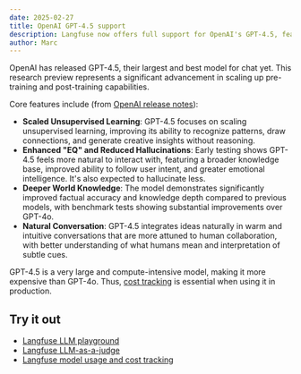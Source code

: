 ```yaml
---
date: 2025-02-27
title: OpenAI GPT-4.5 support
description: Langfuse now offers full support for OpenAI's GPT-4.5, featuring day-one integration with our LLM playground, LLM-as-a-judge evaluation system, and comprehensive cost tracking capabilities.
author: Marc
---
```



<ChangelogHeader />

OpenAI has released GPT-4.5, their largest and best model for chat yet. This research preview represents a significant advancement in scaling up pre-training and post-training capabilities.

Core features include (from [OpenAI release notes](https://openai.com/index/introducing-gpt-4-5)):

- **Scaled Unsupervised Learning**: GPT-4.5 focuses on scaling unsupervised learning, improving its ability to recognize patterns, draw connections, and generate creative insights without reasoning.
- **Enhanced "EQ" and Reduced Hallucinations**: Early testing shows GPT-4.5 feels more natural to interact with, featuring a broader knowledge base, improved ability to follow user intent, and greater emotional intelligence. It's also expected to hallucinate less.
- **Deeper World Knowledge**: The model demonstrates significantly improved factual accuracy and knowledge depth compared to previous models, with benchmark tests showing substantial improvements over GPT-4o.
- **Natural Conversation**: GPT-4.5 integrates ideas naturally in warm and intuitive conversations that are more attuned to human collaboration, with better understanding of what humans mean and interpretation of subtle cues.

GPT-4.5 is a very large and compute-intensive model, making it more expensive than GPT-4o. Thus, [cost tracking](/docs/model-usage-and-cost) is essential when using it in production.

## Try it out

- [Langfuse LLM playground](/docs/playground)
- [Langfuse LLM-as-a-judge](/docs/scores/model-based-evals)
- [Langfuse model usage and cost tracking](/docs/model-usage-and-cost)
